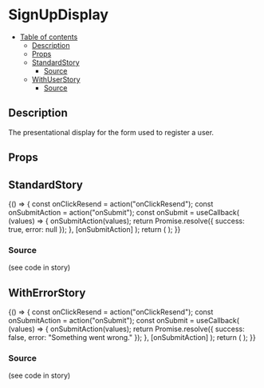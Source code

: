 
<Meta title="form-display/sign-up-display" component={SignUpDisplay} />

# SignUpDisplay

- [Table of contents](#signupdisplay)
  * [Description](#description)
  * [Props](#props)
  * [StandardStory](#standardstory)
    + [Source](#source)
  * [WithUserStory](#withuserstory)
    + [Source](#source-1)

## Description
The presentational display for the form used to register a user.

## Props
<Props of={SignUpDisplay} />

## StandardStory
<Preview>
	<Story name="standard">
		{() => {
			const onClickResend = action("onClickResend");
			const onSubmitAction = action("onSubmit");
			const onSubmit = useCallback(
				(values) => {
					onSubmitAction(values);
					return Promise.resolve({
						success: true,
						error: null
					});
				},
				[onSubmitAction]
			);
			return (
				<Paper>
					<SignUpDisplay onClickResend={onClickResend} onSubmit={onSubmit} />
				</Paper>
			);
		}}
	</Story>
</Preview>

### Source
(see code in story)

## WithErrorStory
<Preview>
	<Story name="with-error">
		{() => {
			const onClickResend = action("onClickResend");
			const onSubmitAction = action("onSubmit");
			const onSubmit = useCallback(
				(values) => {
					onSubmitAction(values);
					return Promise.resolve({
						success: false,
						error: "Something went wrong."
					});
				},
				[onSubmitAction]
			);
			return (
				<Paper>
					<SignUpDisplay onClickResend={onClickResend} onSubmit={onSubmit} />
				</Paper>
			);
		}}
	</Story>
</Preview>

### Source
(see code in story)
